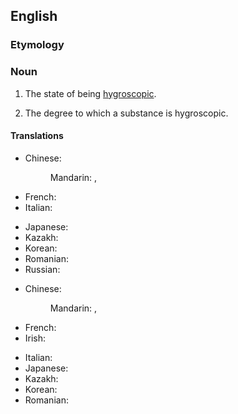 ==English==

===Etymology===
{{suffix|en|hygroscopic|ity}}

===Noun===
{{en-noun|~}}

# {{lb|en|uncountable}} The state of being [[hygroscopic]].
# {{lb|en|countable}} The degree to which a substance is hygroscopic.

====Translations====
{{trans-top|the state of being hygroscopic}}
* Chinese:
*: Mandarin: {{t+|cmn|吸濕性}}, {{t+|cmn|吸湿性|tr=xīshīxìng}}
* French: {{t+|fr|hygroscopicité|f}}
* Italian: {{t|it|igroscopicità|f}}
{{trans-mid}}
* Japanese: {{t|ja|吸湿性|tr=きゅうしつせい, kyūshitsusei}}
* Kazakh: {{t|kk|ылғалданғыштық}}
* Korean: {{t|ko|흡습성(吸濕性)}}
* Romanian: {{t+|ro|higroscopicitate|f}}
* Russian: {{t+|ru|гигроскопи́чность|f}}
{{trans-bottom}}

{{trans-top|the degree to which a substance is hygroscopic}}
* Chinese:
*: Mandarin: {{t+|cmn|吸濕性}}, {{t+|cmn|吸湿性|tr=xīshīxìng}}
* French: {{t+|fr|hygroscopicité|f}}
* Irish: {{t|ga|tais-scópacht|f}}
{{trans-mid}}
* Italian: {{t|it|igroscopicità|f}}
* Japanese: {{t|ja|吸湿性|tr=きゅうしつせい, kyūshitsusei}}
* Kazakh: {{t|kk|ылғалданғыштық|f}}
* Korean: {{t|ko|흡습성(吸濕性)}}
* Romanian: {{t+|ro|higroscopicitate|f}}
{{trans-bottom}}